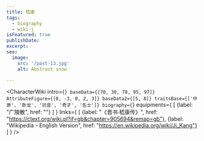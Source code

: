 ```yaml
---
title: 嵇康
tags:
  - biography
  - wiki-j
isFeatured: true
publishDate:
excerpt:
seo:
  image:
    src: '/post-13.jpg'
    alt: Abstract snow

---
```



<CharacterWiki
  intro={``}
  baseData={[70, 30, 78, 95, 97]}
  AttributeFigure={[0, -3, 0, 2, 3]}
  baseData2={[5, 8]}
  traitsBase={['中原', '卧龙', '抗音', '奇才', '名士']}
  biography={``}
  equipments={
    [
      {label: "广陵散", href: ""}
    ]
  }
  links={
    [
      {label: "《晋书·嵇康传》", href: "https://ctext.org/wiki.pl?if=gb&chapter=905694&remap=gb"},
      {label: "Wikipedia - English Version", href: "https://en.wikipedia.org/wiki/Ji_Kang"}
    ]
  }
/>
